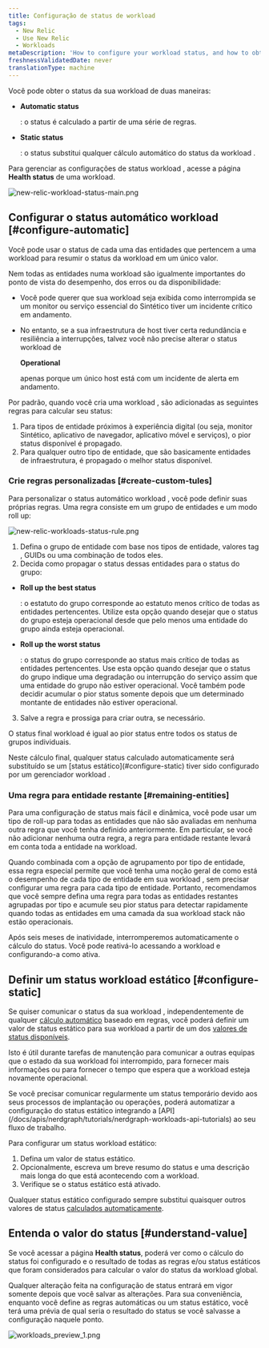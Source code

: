 ```yaml
---
title: Configuração de status de workload
tags:
  - New Relic
  - Use New Relic
  - Workloads
metaDescription: 'How to configure your workload status, and how to obtain the workload status.'
freshnessValidatedDate: never
translationType: machine
---
```





Você pode obter o status da sua workload de duas maneiras:

* <DoNotTranslate>**Automatic status**</DoNotTranslate>

  : o status é calculado a partir de uma série de regras.

* <DoNotTranslate>**Static status**</DoNotTranslate>

  : o status substitui qualquer cálculo automático do status da workload .

Para gerenciar as configurações de status workload , acesse a página <DoNotTranslate>**Health status**</DoNotTranslate> de uma workload.

<img
  title="new-relic-workload-status-main.png"
  alt="new-relic-workload-status-main.png"
  src={solutionsWorkloadStatusMain}
/>

## Configurar o status automático workload [#configure-automatic]

Você pode usar o status de cada uma das entidades que pertencem a uma workload para resumir o status da workload em um único valor.

Nem todas as entidades numa workload são igualmente importantes do ponto de vista do desempenho, dos erros ou da disponibilidade:

* Você pode querer que sua workload seja exibida como interrompida se um monitor ou serviço essencial do Sintético tiver um incidente crítico em andamento.

* No entanto, se a sua infraestrutura de host tiver certa redundância e resiliência a interrupções, talvez você não precise alterar o status workload de

  <DoNotTranslate>**Operational**</DoNotTranslate>

  apenas porque um único host está com um incidente de alerta em andamento.

Por padrão, quando você cria uma workload , são adicionadas as seguintes regras para calcular seu status:

1. Para tipos de entidade próximos à experiência digital (ou seja, monitor Sintético, aplicativo de navegador, aplicativo móvel e serviços), o pior status disponível é propagado.
2. Para qualquer outro tipo de entidade, que são basicamente entidades de infraestrutura, é propagado o melhor status disponível.

### Crie regras personalizadas [#create-custom-tules]

Para personalizar o status automático workload , você pode definir suas próprias regras. Uma regra consiste em um grupo de entidades e um modo roll up:

<img
  title="new-relic-workloads-status-rule.png"
  alt="new-relic-workloads-status-rule.png"
  src={solutionsWorkloadStatusRule}
/>

1. Defina o grupo de entidade com base nos tipos de entidade, valores tag , GUIDs ou uma combinação de todos eles.
2. Decida como propagar o status dessas entidades para o status do grupo:

* <DoNotTranslate>**Roll up the best status**</DoNotTranslate>

  : o estatuto do grupo corresponde ao estatuto menos crítico de todas as entidades pertencentes. Utilize esta opção quando desejar que o status do grupo esteja operacional desde que pelo menos uma entidade do grupo ainda esteja operacional.

* <DoNotTranslate>**Roll up the worst status**</DoNotTranslate>

  : o status do grupo corresponde ao status mais crítico de todas as entidades pertencentes. Use esta opção quando desejar que o status do grupo indique uma degradação ou interrupção do serviço assim que uma entidade do grupo não estiver operacional. Você também pode decidir acumular o pior status somente depois que um determinado montante de entidades não estiver operacional.

3. Salve a regra e prossiga para criar outra, se necessário.

O status final workload é igual ao pior status entre todos os status de grupos individuais.

<Callout variant="important">
  Neste cálculo final, qualquer status calculado automaticamente será substituído se um [status estático](#configure-static) tiver sido configurado por um gerenciador workload .
</Callout>

### Uma regra para entidade restante [#remaining-entities]

Para uma configuração de status mais fácil e dinâmica, você pode usar um tipo de roll-up para todas as entidades que não são avaliadas em nenhuma outra regra que você tenha definido anteriormente. Em particular, se você não adicionar nenhuma outra regra, a regra para entidade restante levará em conta toda a entidade na workload.

Quando combinada com a opção de agrupamento por tipo de entidade, essa regra especial permite que você tenha uma noção geral de como está o desempenho de cada tipo de entidade em sua workload , sem precisar configurar uma regra para cada tipo de entidade. Portanto, recomendamos que você sempre defina uma regra para todas as entidades restantes agrupadas por tipo e acumule seu pior status para detectar rapidamente quando todas as entidades em uma camada da sua workload stack não estão operacionais.

<Callout variant="important">
  Após seis meses de inatividade, interromperemos automaticamente o cálculo do status. Você pode reativá-lo acessando a workload e configurando-a como ativa.
</Callout>

## Definir um status workload estático [#configure-static]

Se quiser comunicar o status da sua workload , independentemente de qualquer [cálculo automático](#configure-automatic) baseado em regras, você poderá definir um valor de status estático para sua workload a partir de um dos [valores de status disponíveis](/docs/workload-status#obtain-status).

Isto é útil durante tarefas de manutenção para comunicar a outras equipas que o estado da sua workload foi interrompido, para fornecer mais informações ou para fornecer o tempo que espera que a workload esteja novamente operacional.

<Callout variant="tip">
  Se você precisar comunicar regularmente um status temporário devido aos seus processos de implantação ou operações, poderá automatizar a configuração do status estático integrando a [API](/docs/apis/nerdgraph/tutorials/nerdgraph-workloads-api-tutorials) ao seu fluxo de trabalho.
</Callout>

Para configurar um status workload estático:

1. Defina um valor de status estático.
2. Opcionalmente, escreva um breve resumo do status e uma descrição mais longa do que está acontecendo com a workload.
3. Verifique se o status estático está ativado.

Qualquer status estático configurado sempre substitui quaisquer outros valores de status [calculados automaticamente](#configure-automatic).

## Entenda o valor do status [#understand-value]

Se você acessar a página <DoNotTranslate>**Health status**</DoNotTranslate>, poderá ver como o cálculo do status foi configurado e o resultado de todas as regras e/ou status estáticos que foram considerados para calcular o valor do status da workload global.

Qualquer alteração feita na configuração de status entrará em vigor somente depois que você salvar as alterações. Para sua conveniência, enquanto você define as regras automáticas ou um status estático, você terá uma prévia de qual seria o resultado do status se você salvasse a configuração naquele ponto.

<img
  title="workloads_preview_1.png"
  alt="workloads_preview_1.png"
  src={solutionsWorkloadsPreview}
/>